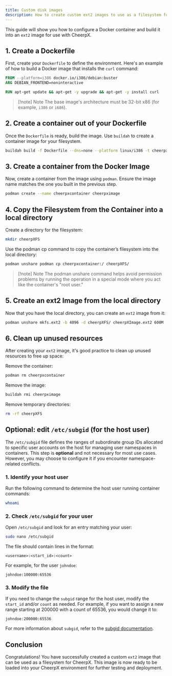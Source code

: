 ```yaml
---
title: Custom disk images
description: How to create custom ext2 images to use as a filesystem for CheerpX
---
```


This guide will show you how to configure a Docker container and build it into an `ext2` image for use with CheerpX.

## 1. Create a Dockerfile

First, create your `Dockerfile` to define the environment. Here's an example of how to build a Docker image that installs the `curl` command:

```dockerfile
FROM --platform=i386 docker.io/i386/debian:buster
ARG DEBIAN_FRONTEND=noninteractive

RUN apt-get update && apt-get -y upgrade && apt-get -y install curl
```

> [!note] Note
> The base image's architecture must be 32-bit x86 (for example, `i386` or `i686`).

## 2. Create a container out of your Dockerfile

Once the `Dockerfile` is ready, build the image. Use `buildah` to create a container image for your filesystem.

```bash
buildah build -f Dockerfile --dns=none --platform linux/i386 -t cheerpximage
```

## 3. Create a container from the Docker Image

Now, create a container from the image using `podman`. Ensure the image name matches the one you built in the previous step.

```bash
podman create --name cheerpxcontainer cheerpximage
```

## 4. Copy the Filesystem from the Container into a local directory

Create a directory for the filesystem:

```bash
mkdir cheerpXFS
```

Use the podman cp command to copy the container’s filesystem into the local directory:

```bash
podman unshare podman cp cheerpxcontainer:/ cheerpXFS/
```

> [!note] Note
> The podman unshare command helps avoid permission problems by running the operation in a special mode where you act like the container's "root user."

## 5. Create an ext2 Image from the local directory

Now that you have the local directory, you can create an `ext2` image from it:

```bash
podman unshare mkfs.ext2 -b 4096 -d cheerpXFS/ cheerpXImage.ext2 600M
```

## 6. Clean up unused resources

After creating your `ext2` image, it's good practice to clean up unused resources to free up space:

Remove the container:

```bash
podman rm cheerpxcontainer
```

Remove the image:

```bash
buildah rmi cheerpximage
```

Remove temporary directories:

```bash
rm -rf cheerpXFS
```

## Optional: edit `/etc/subgid` (for the host user)

The `/etc/subgid` file defines the ranges of subordinate group IDs allocated to specific user accounts on the host for managing user namespaces in containers. This step is **optional** and not necessary for most use cases. However, you may choose to configure it if you encounter namespace-related conflicts.

### 1. Identify your host user

Run the following command to determine the host user running container commands:

```bash
whoami
```

### 2. Check `/etc/subgid` for your user

Open `/etc/subgid` and look for an entry matching your user:

```bash
sudo nano /etc/subgid
```

The file should contain lines in the format:

```
<username>:<start_id>:<count>
```

For example, for the user `johndoe`:

```
johndoe:100000:65536
```

### 3. Modify the file

If you need to change the `subgid` range for the host user, modify the `start_id` and/or `count` as needed. For example, if you want to assign a new range starting at 200000 with a count of 65536, you would change it to:

```
johndoe:200000:65536
```

For more information about `subgid`, refer to the [subgid documentation](https://man7.org/linux/man-pages/man5/subgid.5.html).

## Conclusion

Congratulations! You have successfully created a custom `ext2` image that can be used as a filesystem for CheerpX. This image is now ready to be loaded into your CheerpX environment for further testing and deployment.

